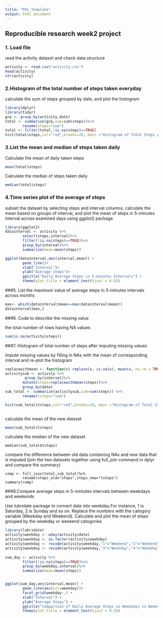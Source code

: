 ---
title: "PA1_template"
output: html_document
---

## Reproducible research week2 project

### 1. Load file

read the activity dataset and check data structure

```{r, echo=TRUE}
activity <- read.csv("activity.csv")
head(activity)
str(activity)
```

### 2.Histogram of the total number of steps taken everyday

calculate the sum of steps grouped by date, and plot the histogram

```{r, echo=TRUE}
library(dplyr)
library(tidyr)
grp <- group_by(activity,date)
total <- summarize(grp,sum=sum(steps))%>%
        rename(steps="sum")
total <- filter(total,!is.na(steps)==TRUE)
hist(total$steps,col="red",breaks=20, main ="Histogram of Total Steps per Day", xlab="Steps", ylab="Frequency")

```

### 3.List the mean and median of steps taken daily

Calculate the mean of daily taken steps

```{r, echo=TRUE}
mean(total$steps)

```

Calculate the median of steps taken daily

```{r, echo=TRUE}
median(total$steps)
```

### 4.Time series plot of the average of steps 

subset the dataset by selecting steps and interval columns, calculate the mean based on groups of interval, and plot the mean of steps in 5-minutes interval across examined days using ggplot2 package
```{r, echo=TRUE}
library(ggplot2)
datainterval <- activity %>%
        select(steps,interval)%>%
        filter(!is.na(steps)==TRUE)%>%
        group_by(interval)%>%
        summarize(mean=mean(steps))

ggplot(datainterval,aes(interval,mean)) +
        geom_line()+
        xlab("Interval")+
        ylab("Average steps")+
        ggtitle("Daily Average Steps in 5-minutes Intervals") +
        theme(plot.title = element_text(hjust = 0.5))

```

###5. List the maximum value of average steps in 5-minutes intervals across months

```{r, echo=TRUE}
max<- which(datainterval$mean==max(datainterval$mean))
datainterval[max,]
```

###6. Code to describe the missing value

the total number of rows having NA values 
```{r,echo=TRUE}
sum(is.na(activity$steps))
```

###7. Histogram of total number of steps after imputing missing values

impute missing values by filling in NAs with the mean of corresponding interval and re-plot the histogram
```{r,echo=TRUE}
replacewithmean <- function(x) replace(x, is.na(x), mean(x, na.rm = TRUE))
activitysub <- activity %>% 
         group_by(interval)%>%
        mutate(steps=replacewithmean(steps))%>%
        group_by(date)
sub_total <- summarize(activitysub,sum=sum(steps)) %>%
        rename(tsteps="sum")

hist(sub_total$tsteps,col="red",breaks=20, main ="Histogram of Total Steps per Day", xlab="Steps", ylab="Frequency")
    
```

calculate the mean of the new dataset
```{r,echo=TRUE}
mean(sub_total$tsteps)
```

culculate the median of the new dataset
```{r.echo=TRUE}
median(sub_total$tsteps)
```

compare the difference between old data containing NAs and new data that is imputed (join the two datasets together using full_join command in dplyr and compare the summary)

```{r.echo=TRUE}
comp <- full_join(total,sub_total)%>%
        rename(steps_old="steps",steps_new="tsteps")
summary(comp)
```

###8.Compare average steps in 5-miniutes intervals between weekdays and weekends

Use lubridate package to convert date into weekday.For instance, 1 is Saturday, 2 is Sunday and so on. Replace the numbers with the catogory variable (Weekday and Weekend). Calculate and plot the mean of steps grouped by the weekday or weekend catogories 
```{r,echo=TRUE}
library(lubridate)
activity$weekday <- wday(activity$date) 
activity$weekday <- as.factor(activity$weekday)
activity$weekday <- recode(activity$weekday,"1"="Weekend","2"="Weekend") 
activity$weekday <- recode(activity$weekday,"3"="Weekday","4"="Weekday","5"="Weekday","6"="Weekday","7"="Weekday") 
        
sum_day <- activity %>%
        filter(!is.na(steps)==TRUE)%>%
        group_by(weekday,interval)%>%
        summarize(mean=mean(steps))


ggplot(sum_day,aes(interval,mean)) +
        geom_line(aes(col=weekday))+
        facet_grid(weekday~.) +
        xlab("Interval") +
        ylab("Average Steps") +
        ggtitle("Comparison of Daily Average Steps in Weekdays vs Weekends") +
        theme(plot.title = element_text(hjust = 0.5))
```